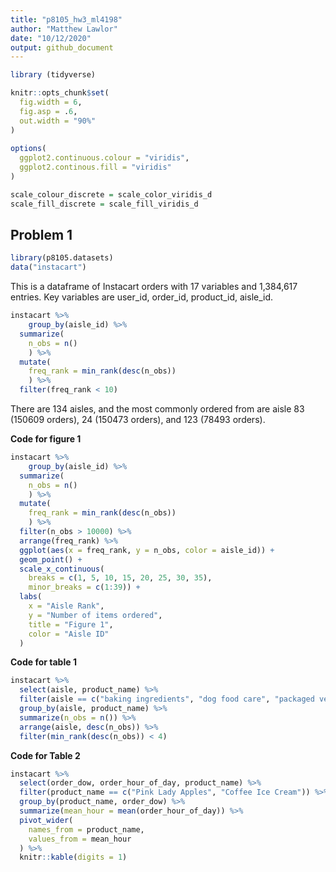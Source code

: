 ```yaml
---
title: "p8105_hw3_ml4198"
author: "Matthew Lawlor"
date: "10/12/2020"
output: github_document
---
```


```r
library (tidyverse)

knitr::opts_chunk$set(
  fig.width = 6,
  fig.asp = .6,
  out.width = "90%"
)
  
options(
  ggplot2.continuous.colour = "viridis",
  ggplot2.continous.fill = "viridis"
)

scale_colour_discrete = scale_color_viridis_d
scale_fill_discrete = scale_fill_viridis_d
```

## Problem 1

```r
library(p8105.datasets)
data("instacart")
```

This is a dataframe of Instacart orders with 17 variables and 1,384,617 entries. Key variables are user_id, order_id, product_id, aisle_id.

```r
instacart %>% 
    group_by(aisle_id) %>% 
  summarize(
    n_obs = n()
    ) %>% 
  mutate(
    freq_rank = min_rank(desc(n_obs))
    ) %>% 
  filter(freq_rank < 10)
```

There are 134 aisles, and the most commonly ordered from are aisle 83 (150609 orders), 24 (150473 orders), and 123 (78493 orders).

**Code for figure 1**

```r
instacart %>% 
    group_by(aisle_id) %>% 
  summarize(
    n_obs = n()
    ) %>% 
  mutate(
    freq_rank = min_rank(desc(n_obs))
    ) %>% 
  filter(n_obs > 10000) %>% 
  arrange(freq_rank) %>% 
  ggplot(aes(x = freq_rank, y = n_obs, color = aisle_id)) +
  geom_point() + 
  scale_x_continuous(
    breaks = c(1, 5, 10, 15, 20, 25, 30, 35),
    minor_breaks = c(1:39)) +
  labs(
    x = "Aisle Rank",
    y = "Number of items ordered",
    title = "Figure 1",
    color = "Aisle ID"
  )
```

**Code for table 1**

```r
instacart %>% 
  select(aisle, product_name) %>% 
  filter(aisle == c("baking ingredients", "dog food care", "packaged vegetables fruits")) %>% 
  group_by(aisle, product_name) %>% 
  summarize(n_obs = n()) %>% 
  arrange(aisle, desc(n_obs)) %>% 
  filter(min_rank(desc(n_obs)) < 4)
```
  

**Code for Table 2**

```r
instacart %>% 
  select(order_dow, order_hour_of_day, product_name) %>% 
  filter(product_name == c("Pink Lady Apples", "Coffee Ice Cream")) %>% 
  group_by(product_name, order_dow) %>% 
  summarize(mean_hour = mean(order_hour_of_day)) %>% 
  pivot_wider(
    names_from = product_name,
    values_from = mean_hour
  ) %>% 
  knitr::kable(digits = 1)
```